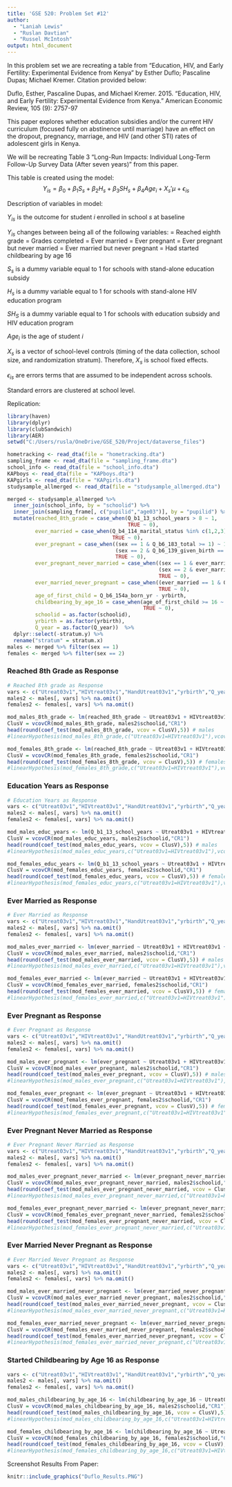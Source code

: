---
title: 'GSE 520: Problem Set #12'
author: 
  - "Laniah Lewis"
  - "Ruslan Davtian"
  - "Russel McIntosh"
output: html_document
---

In this problem set we are recreating a table from "Education, HIV, and Early Fertility: Experimental Evidence from Kenya" by Esther Duflo; Pascaline Dupas; Michael Kremer. Citation provided below:

Duflo, Esther, Pascaline Dupas, and Michael Kremer. 2015. "Education, HIV, and Early Fertility: Experimental Evidence from Kenya." American Economic Review, 105 (9): 2757-97

This paper explores whether education subsidies and/or the current HIV curriculum (focused fully on abstinence until marriage) have an effect on the dropout, pregnancy, marriage, and HIV (and other STI) rates of adolescent girls in Kenya.

We will be recreating Table 3 "Long-Run Impacts: Individual Long-Term Follow-Up Survey Data (After seven years)" from this paper.

This table is created using the model:
$$Y_{is} = \beta_0 + β_1S_s + \beta_2H_s + \beta_3SH_s + \beta_4Age_i + X_s'μ + \epsilon_{is}$$

Description of variables in model:

$Y_{is}$ is the outcome for student $i$ enrolled in school $s$ at baseline

$Y_{is}$ changes between being all of the following variables:
= Reached eighth grade
= Grades completed
= Ever married
= Ever pregnant
= Ever pregnant but never married
= Ever married but never pregnant
= Had started childbearing by age 16


$S_s$ is a dummy variable equal to 1 for schools with stand-alone education subsidy

$H_s$ is a dummy variable equal to 1 for schools with  stand-alone HIV education program

$SH_S$ is a dummy variable equal to 1 for schools with education subsidy and HIV education program

$Age_i$ is the age of student $i$

$X_s$ is a vector of school-level controls (timing of the data collection, school size, and randomization stratum). Therefore, $X_s$ is school fixed effects.

$\epsilon_{is}$ are errors terms that are assumed to be independent across schools. 

Standard errors are clustered at school level.

Replication:
```{r, warning = FALSE, message = FALSE}
library(haven)
library(dplyr)
library(clubSandwich)
library(AER)
setwd("C:/Users/rusla/OneDrive/GSE_520/Project/dataverse_files")

hometracking <- read_dta(file = "hometracking.dta")
sampling_frame <- read_dta(file = "sampling_frame.dta")
school_info <- read_dta(file = "school_info.dta")
KAPboys <- read_dta(file = "KAPboys.dta")
KAPgirls <- read_dta(file = "KAPgirls.dta")
studysample_allmerged <- read_dta(file = "studysample_allmerged.dta")
```

```{r}
merged <- studysample_allmerged %>% 
  inner_join(school_info, by = "schoolid") %>%
  inner_join(sampling_frame[, c("pupilid","age03")], by = "pupilid") %>%
  mutate(reached_8th_grade = case_when(Q_b1_13_school_years > 8 ~ 1,
                                       TRUE ~ 0),
         ever_married = case_when(Q_b4_114_marital_status %in% c(1,2,3) ~ 1,
                                  TRUE ~ 0),
         ever_pregnant = case_when((sex == 1 & Q_b6_183_total >= 1) ~ 1,
                                   (sex == 2 & Q_b6_139_given_birth == 1) ~ 1,
                                   TRUE ~ 0),
         ever_pregnant_never_married = case_when((sex == 1 & ever_married == 0 & Q_b6_183_total >= 1) ~ 1,
                                                 (sex == 2 & ever_married == 0 & Q_b6_139_given_birth == 1) ~ 1,
                                                 TRUE ~ 0),
         ever_married_never_pregnant = case_when((ever_married == 1 & Q_b6_183_total == 0) ~ 1,
                                                 TRUE ~ 0),
         age_of_first_child = Q_b6_154a_born_yr - yrbirth,
         childbearing_by_age_16 = case_when(age_of_first_child >= 16 ~ 1,
                                            TRUE ~ 0),
         schoolid = as.factor(schoolid),
         yrbirth = as.factor(yrbirth),
         Q_year = as.factor(Q_year))  %>%
  dplyr::select(-stratum.y) %>%
  rename("stratum" = stratum.x)
males <- merged %>% filter(sex == 1)
females <- merged %>% filter(sex == 2)
```

### Reached 8th Grade as Response

```{r}
# Reached 8th grade as Response
vars <- c("Utreat03v1","HIVtreat03v1","HandUtreat03v1","yrbirth","Q_year","schsize","stratum","age03","reached_8th_grade","weight_sample","schoolid")
males2 <- males[, vars] %>% na.omit()
females2 <- females[, vars] %>% na.omit()

mod_males_8th_grade <- lm(reached_8th_grade ~ Utreat03v1 + HIVtreat03v1 + HandUtreat03v1 + yrbirth + Q_year + schsize + stratum + age03, data = males2, weights = weight_sample)
ClusV = vcovCR(mod_males_8th_grade, males2$schoolid,"CR1")
head(round(coef_test(mod_males_8th_grade, vcov = ClusV),5)) # males
#linearHypothesis(mod_males_8th_grade,c("Utreat03v1=HIVtreat03v1"),vcov=ClusV)

mod_females_8th_grade <- lm(reached_8th_grade ~ Utreat03v1 + HIVtreat03v1 + HandUtreat03v1 + yrbirth + Q_year + schsize + stratum + age03, data = females2, weights = weight_sample)
ClusV = vcovCR(mod_females_8th_grade, females2$schoolid,"CR1")
head(round(coef_test(mod_females_8th_grade, vcov = ClusV),5)) # females
#linearHypothesis(mod_females_8th_grade,c("Utreat03v1=HIVtreat03v1"),vcov=ClusV)
```

### Education Years as Response

```{r}
# Education Years as Response
vars <- c("Utreat03v1","HIVtreat03v1","HandUtreat03v1","yrbirth","Q_year","schsize","stratum","age03","Q_b1_13_school_years","weight_sample","schoolid")
males2 <- males[, vars] %>% na.omit()
females2 <- females[, vars] %>% na.omit()

mod_males_educ_years <- lm(Q_b1_13_school_years ~ Utreat03v1 + HIVtreat03v1 + HandUtreat03v1 + yrbirth + Q_year + schsize + stratum, data = males2, weights = weight_sample)
ClusV = vcovCR(mod_males_educ_years, males2$schoolid,"CR1")
head(round(coef_test(mod_males_educ_years, vcov = ClusV),5)) # males
#linearHypothesis(mod_males_educ_years,c("Utreat03v1=HIVtreat03v1"),vcov=ClusV)

mod_females_educ_years <- lm(Q_b1_13_school_years ~ Utreat03v1 + HIVtreat03v1 + HandUtreat03v1 + yrbirth + Q_year + schsize + stratum, data = females2, weights = weight_sample)
ClusV = vcovCR(mod_females_educ_years, females2$schoolid,"CR1")
head(round(coef_test(mod_females_educ_years, vcov = ClusV),5)) # females
#linearHypothesis(mod_females_educ_years,c("Utreat03v1=HIVtreat03v1"),vcov=ClusV)
```

### Ever Married as Response

```{r}
# Ever Married as Response
vars <- c("Utreat03v1","HIVtreat03v1","HandUtreat03v1","yrbirth","Q_year","schsize","stratum","age03","ever_married","weight_sample","schoolid")
males2 <- males[, vars] %>% na.omit()
females2 <- females[, vars] %>% na.omit()

mod_males_ever_married <- lm(ever_married ~ Utreat03v1 + HIVtreat03v1 + HandUtreat03v1 + yrbirth + Q_year + schsize + stratum, data = males2, weights = weight_sample)
ClusV = vcovCR(mod_males_ever_married, males2$schoolid,"CR1")
head(round(coef_test(mod_males_ever_married, vcov = ClusV),5)) # males
#linearHypothesis(mod_males_ever_married,c("Utreat03v1=HIVtreat03v1"),vcov=ClusV)

mod_females_ever_married <- lm(ever_married ~ Utreat03v1 + HIVtreat03v1 + HandUtreat03v1 + yrbirth + Q_year + schsize + stratum, data = females2, weights = weight_sample)
ClusV = vcovCR(mod_females_ever_married, females2$schoolid,"CR1")
head(round(coef_test(mod_females_ever_married, vcov = ClusV),5)) # females
#linearHypothesis(mod_females_ever_married,c("Utreat03v1=HIVtreat03v1"),vcov=ClusV)
```

### Ever Pregnant as Response

```{r}
# Ever Pregnant as Response
vars <- c("Utreat03v1","HIVtreat03v1","HandUtreat03v1","yrbirth","Q_year","schsize","stratum","age03","ever_pregnant","weight_sample","schoolid")
males2 <- males[, vars] %>% na.omit()
females2 <- females[, vars] %>% na.omit()

mod_males_ever_pregnant <- lm(ever_pregnant ~ Utreat03v1 + HIVtreat03v1 + HandUtreat03v1 + yrbirth + Q_year + schsize + stratum, data = males2, weights = weight_sample)
ClusV = vcovCR(mod_males_ever_pregnant, males2$schoolid,"CR1")
head(round(coef_test(mod_males_ever_pregnant, vcov = ClusV),5)) # males
#linearHypothesis(mod_males_ever_pregnant,c("Utreat03v1=HIVtreat03v1"),vcov=ClusV)

mod_females_ever_pregnant <- lm(ever_pregnant ~ Utreat03v1 + HIVtreat03v1 + HandUtreat03v1 + yrbirth + Q_year + schsize + stratum, data = females2, weights = weight_sample)
ClusV = vcovCR(mod_females_ever_pregnant, females2$schoolid,"CR1")
head(round(coef_test(mod_females_ever_pregnant, vcov = ClusV),5)) # females
#linearHypothesis(mod_females_ever_pregnant,c("Utreat03v1=HIVtreat03v1"),vcov=ClusV)
```

### Ever Pregnant Never Married as Response

```{r}
# Ever Pregnant Never Married as Response
vars <- c("Utreat03v1","HIVtreat03v1","HandUtreat03v1","yrbirth","Q_year","schsize","stratum","age03","ever_pregnant_never_married","weight_sample","schoolid")
males2 <- males[, vars] %>% na.omit()
females2 <- females[, vars] %>% na.omit()

mod_males_ever_pregnant_never_married <- lm(ever_pregnant_never_married ~ Utreat03v1 + HIVtreat03v1 + HandUtreat03v1 + yrbirth + Q_year + schsize + stratum, data = males2, weights = weight_sample)
ClusV = vcovCR(mod_males_ever_pregnant_never_married, males2$schoolid,"CR1")
head(round(coef_test(mod_males_ever_pregnant_never_married, vcov = ClusV),5)) # males
#linearHypothesis(mod_males_ever_pregnant_never_married,c("Utreat03v1=HIVtreat03v1"),vcov=ClusV)

mod_females_ever_pregnant_never_married <- lm(ever_pregnant_never_married ~ Utreat03v1 + HIVtreat03v1 + HandUtreat03v1 + yrbirth + Q_year + schsize + stratum, data = females2, weights = weight_sample)
ClusV = vcovCR(mod_females_ever_pregnant_never_married, females2$schoolid,"CR1")
head(round(coef_test(mod_females_ever_pregnant_never_married, vcov = ClusV),5)) # females
#linearHypothesis(mod_females_ever_pregnant_never_married,c("Utreat03v1=HIVtreat03v1"),vcov=ClusV)
```

### Ever Married Never Pregnant as Response

```{r}
# Ever Married Never Pregnant as Response
vars <- c("Utreat03v1","HIVtreat03v1","HandUtreat03v1","yrbirth","Q_year","schsize","stratum","age03","ever_married_never_pregnant","weight_sample","schoolid")
males2 <- males[, vars] %>% na.omit()
females2 <- females[, vars] %>% na.omit()

mod_males_ever_married_never_pregnant <- lm(ever_married_never_pregnant ~ Utreat03v1 + HIVtreat03v1 + HandUtreat03v1 + yrbirth + Q_year + schsize + stratum, data = males2, weights = weight_sample)
ClusV = vcovCR(mod_males_ever_married_never_pregnant, males2$schoolid,"CR1")
head(round(coef_test(mod_males_ever_married_never_pregnant, vcov = ClusV),5)) # males
#linearHypothesis(mod_males_ever_married_never_pregnant,c("Utreat03v1=HIVtreat03v1"),vcov=ClusV)

mod_females_ever_married_never_pregnant <- lm(ever_married_never_pregnant ~ Utreat03v1 + HIVtreat03v1 + HandUtreat03v1 + yrbirth + Q_year + schsize + stratum, data = females2, weights = weight_sample)
ClusV = vcovCR(mod_females_ever_married_never_pregnant, females2$schoolid,"CR1")
head(round(coef_test(mod_females_ever_married_never_pregnant, vcov = ClusV),5)) # females
#linearHypothesis(mod_females_ever_married_never_pregnant,c("Utreat03v1=HIVtreat03v1"),vcov=ClusV)
```

### Started Childbearing by Age 16 as Response
```{r}
vars <- c("Utreat03v1","HIVtreat03v1","HandUtreat03v1","yrbirth","Q_year","schsize","stratum","age03","childbearing_by_age_16","weight_sample","schoolid")
males2 <- males[, vars] %>% na.omit()
females2 <- females[, vars] %>% na.omit()

mod_males_childbearing_by_age_16 <- lm(childbearing_by_age_16 ~ Utreat03v1 + HIVtreat03v1 + HandUtreat03v1 + yrbirth + Q_year + schsize + stratum, data = males2, weights = weight_sample)
ClusV = vcovCR(mod_males_childbearing_by_age_16, males2$schoolid,"CR1")
head(round(coef_test(mod_males_childbearing_by_age_16, vcov = ClusV),5)) # males
#linearHypothesis(mod_males_childbearing_by_age_16,c("Utreat03v1=HIVtreat03v1"),vcov=ClusV)

mod_females_childbearing_by_age_16 <- lm(childbearing_by_age_16 ~ Utreat03v1 + HIVtreat03v1 + HandUtreat03v1 + yrbirth + Q_year + schsize + stratum, data = females2, weights = weight_sample)
ClusV = vcovCR(mod_females_childbearing_by_age_16, females2$schoolid,"CR1")
head(round(coef_test(mod_females_childbearing_by_age_16, vcov = ClusV),5)) # females
#linearHypothesis(mod_females_childbearing_by_age_16,c("Utreat03v1=HIVtreat03v1"),vcov=ClusV)
```

Screenshot Results From Paper:

```{r pressure, echo=FALSE, fig.cap="Table 3 from Duflo Paper", out.width = '50%', fig.align='center'}
knitr::include_graphics("Duflo_Results.PNG")
```
